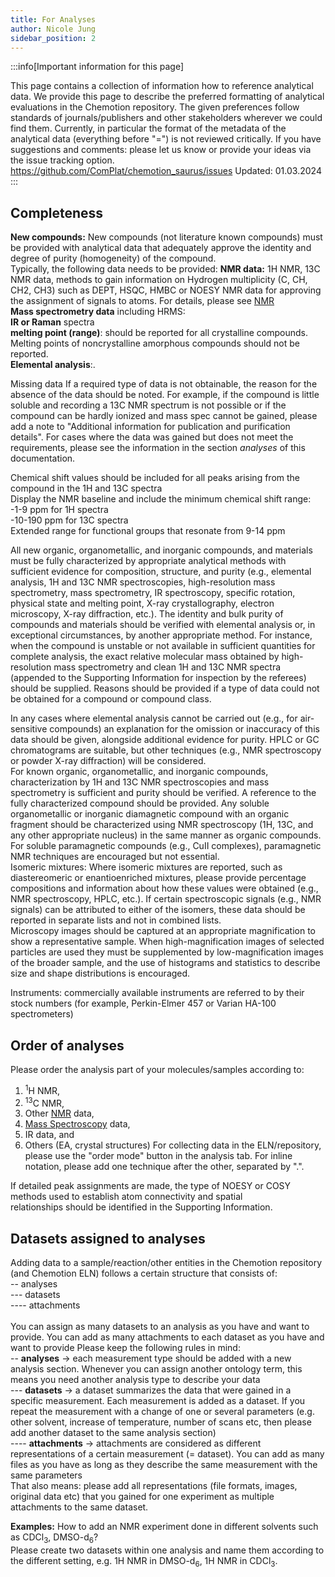 ```yaml
---
title: For Analyses
author: Nicole Jung
sidebar_position: 2
---
```


:::info[Important information for this page] 

This page contains a collection of information how to reference analytical data. We provide this page to describe the preferred formatting of analytical evaluations in the Chemotion repository. The given preferences follow standards of journals/publishers and other stakeholders wherever we could find them. Currently, in particular the format of the metadata of the analytical data (everything before "=") is not reviewed critically. If you have suggestions and comments: please let us know or provide your ideas via the issue tracking option. 
https://github.com/ComPlat/chemotion_saurus/issues
Updated: 01.03.2024
:::

## Completeness

**New compounds:** New compounds (not literature known compounds) must be provided with analytical data that adequately approve the identity and degree of purity (homogeneity) of the compound. <br />
Typically, the following data needs to be provided:
**NMR data:** 1H NMR, 13C NMR data, methods to gain information on Hydrogen multiplicity (C, CH, CH2, CH3) such as DEPT, HSQC, HMBC or NOESY NMR data for approving the assignment of signals to atoms. For details, please see [NMR](analysis_test/nmr) <br />
**Mass spectrometry data** including HRMS: <br />
**IR or Raman** spectra <br />
**melting point (range)**: should be reported for all crystalline compounds. Melting points of noncrystalline amorphous compounds should not be reported. <br />
**Elemental analysis**:.<br />

Missing data
If a required type of data is not obtainable, the reason for the absence of the data should be noted. For example, if the compound is little soluble and recording a 13C NMR spectrum is not possible or if the compound can be hardly ionized and mass spec cannot be gained, please add a note to "Additional information for publication and purification details". For cases where the data was gained but does not meet the requirements, please see the information in the section <i>analyses</i> of this documentation. <br />

Chemical shift values should be included for all peaks arising from the compound in the 1H and 13C spectra <br />
Display the NMR baseline and include the minimum chemical shift range: <br />
-1-9 ppm for 1H spectra <br />
-10-190 ppm for 13C spectra <br />
Extended range for functional groups that resonate from 9-14 ppm <br />

All new organic, organometallic, and inorganic compounds, and materials must be fully characterized by appropriate analytical methods with sufficient evidence for composition, structure, and purity (e.g., elemental analysis, 1H and 13C NMR spectroscopies, high-resolution mass spectrometry, mass spectrometry, IR spectroscopy, specific rotation, physical state and melting point, X-ray crystallography, electron microscopy, X-ray diffraction, etc.). The identity and bulk purity of compounds and materials should be verified with elemental analysis or, in exceptional circumstances, by another appropriate method. For instance, when the compound is unstable or not available in sufficient quantities for complete analysis, the exact relative molecular mass obtained by high-resolution mass spectrometry and clean 1H and 13C NMR spectra (appended to the Supporting Information for inspection by the referees) should be supplied. Reasons should be provided if a type of data could not be obtained for a compound or compound class.<br />

In any cases where elemental analysis cannot be carried out (e.g., for air-sensitive compounds) an explanation for the omission or inaccuracy of this data should be given, alongside additional evidence for purity. HPLC or GC chromatograms are suitable, but other techniques (e.g., NMR spectroscopy or powder X-ray diffraction) will be considered.<br />
For known organic, organometallic, and inorganic compounds, characterization by 1H and 13C NMR spectroscopies and mass spectrometry is sufficient and purity should be verified. A reference to the fully characterized compound should be provided. Any soluble organometallic or inorganic diamagnetic compound with an organic fragment should be characterized using NMR spectroscopy (1H, 13C, and any other appropriate nucleus) in the same manner as organic compounds. For soluble paramagnetic compounds (e.g., CuII complexes), paramagnetic NMR techniques are encouraged but not essential.<br />
Isomeric mixtures: Where isomeric mixtures are reported, such as diastereomeric or enantioenriched mixtures, please provide percentage compositions and information about how these values were obtained (e.g., NMR spectroscopy, HPLC, etc.). If certain spectroscopic signals (e.g., NMR signals) can be attributed to either of the isomers, these data should be reported in separate lists and not in combined lists.<br />
Microscopy images should be captured at an appropriate magnification to show a representative sample. When high-magnification images of selected particles are used they must be supplemented by low-magnification images of the broader sample, and the use of histograms and statistics to describe size and shape distributions is encouraged.<br />

Instruments: commercially available instruments are referred to by their stock numbers (for example, Perkin-Elmer 457 or Varian HA-100 spectrometers)

## Order of analyses

Please order the analysis part of your molecules/samples according to:

1. <sup>1</sup>H NMR,
2. <sup>13</sup>C NMR,
3. Other [NMR](analysis_test/nmr) data,
4. [Mass Spectroscopy](analysis_test/ms) data,
5. IR data, and
6. Others (EA, crystal structures)
   For collecting data in the ELN/repository, please use the "order mode" button in the analysis tab. For inline notation, please add one technique after the other, separated by ".".

If detailed peak assignments are made, the type of NOESY or COSY methods used to establish atom connectivity and spatial <br />relationships should be identified in the Supporting Information.

## Datasets assigned to analyses

Adding data to a sample/reaction/other entities in the Chemotion repository (and Chemotion ELN) follows a certain structure that consists of: <br />
-- analyses <br />
--- datasets <br />
---- attachments <br /> <br />
You can assign as many datasets to an analysis as you have and want to provide. You can add as many attachments to each dataset as you have and want to provide
Please keep the following rules in mind: <br />
-- **analyses** -> each measurement type should be added with a new analysis section. Whenever you can assign another ontology term, this means you need another analysis type to describe your data <br />
--- **datasets** -> a dataset summarizes the data that were gained in a specific measurement. Each measurement is added as a dataset. If you repeat the measurement with a change of one or several parameters (e.g. other solvent, increase of temperature, number of scans etc, then please add another dataset to the same analysis section) <br />
---- **attachments** -> attachments are considered as different representations of a certain measurement (= dataset). You can add as many files as you have as long as they describe the same measurement with the same parameters <br />
That also means: please add all representations (file formats, images, original data etc) that you gained for one experiment as multiple attachments to the same dataset.

**Examples:**
How to add an NMR experiment done in different solvents such as CDCl<sub>3</sub>, DMSO-d<sub>6</sub>? <br />
Please create two datasets within one analysis and name them according to the different setting, e.g. 1H NMR in DMSO-d<sub>6</sub>, 1H NMR in CDCl<sub>3</sub>.
